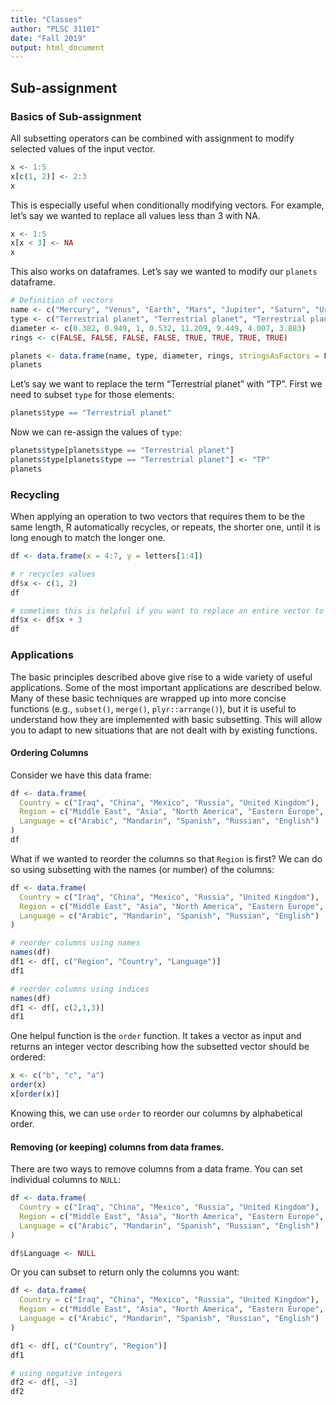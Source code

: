 ```yaml
---
title: "Classes"
author: "PLSC 31101"
date: "Fall 2019"
output: html_document
---
```


## Sub-assignment

### Basics of Sub-assignment

All subsetting operators can be combined with assignment to modify selected values of the input vector.

```r
x <- 1:5
x[c(1, 2)] <- 2:3
x
```

This is especially useful when conditionally modifying vectors. For example, let's say we wanted to replace all values less than 3 with NA.

```r
x <- 1:5
x[x < 3] <- NA
x
```

This also works on dataframes. Let's say we wanted to modify our `planets` dataframe. 

```r
# Definition of vectors
name <- c("Mercury", "Venus", "Earth", "Mars", "Jupiter", "Saturn", "Uranus", "Neptune")
type <- c("Terrestrial planet", "Terrestrial planet", "Terrestrial planet", "Terrestrial planet", "Gas giant", "Gas giant", "Gas giant", "Gas giant")
diameter <- c(0.382, 0.949, 1, 0.532, 11.209, 9.449, 4.007, 3.883)
rings <- c(FALSE, FALSE, FALSE, FALSE, TRUE, TRUE, TRUE, TRUE)

planets <- data.frame(name, type, diameter, rings, stringsAsFactors = F)
planets
```

Let's say we want to replace the term "Terrestrial planet" with "TP". First we need to subset `type` for those elements:

```r
planets$type == "Terrestrial planet"
```

Now we can re-assign the values of `type`:

```r
planets$type[planets$type == "Terrestrial planet"]
planets$type[planets$type == "Terrestrial planet"] <- "TP"
planets
```


### Recycling

When applying an operation to two vectors that requires them to be the same length, R automatically recycles, or repeats, the shorter one, until it is long enough to match the longer one. 

```r
df <- data.frame(x = 4:7, y = letters[1:4])

# r recycles values
df$x <- c(1, 2)
df

# sometimes this is helpful if you want to replace an entire vector to one value.
df$x <- df$x + 3
df
```

### Applications

The basic principles described above give rise to a wide variety of useful applications. Some of the most important applications are described below. Many of these basic techniques are wrapped up into more concise functions (e.g., `subset()`, `merge()`, `plyr::arrange()`), but it is useful to understand how they are implemented with basic subsetting. This will allow you to adapt to new situations that are not dealt with by existing functions.

#### Ordering Columns {-}

Consider we have this data frame:

```r
df <- data.frame(
  Country = c("Iraq", "China", "Mexico", "Russia", "United Kingdom"),
  Region = c("Middle East", "Asia", "North America", "Eastern Europe", "Western Europe"),
  Language = c("Arabic", "Mandarin", "Spanish", "Russian", "English")
)
df
```

What if we wanted to reorder the columns so that `Region` is first? We can do so using subsetting with the names (or number) of the columns:

```r
df <- data.frame(
  Country = c("Iraq", "China", "Mexico", "Russia", "United Kingdom"),
  Region = c("Middle East", "Asia", "North America", "Eastern Europe", "Western Europe"),
  Language = c("Arabic", "Mandarin", "Spanish", "Russian", "English")
)

# reorder columns using names
names(df)
df1 <- df[, c("Region", "Country", "Language")]
df1

# reorder columns using indices
names(df)
df1 <- df[, c(2,1,3)]
df1
```

One helpul function is the `order` function. It takes a vector as input and returns an integer vector describing how the subsetted vector should be ordered:

```r
x <- c("b", "c", "a")
order(x)
x[order(x)]
```

Knowing this, we can use `order` to reorder our columns by alphabetical order.

#### Removing (or keeping) columns from data frames. {-}

There are two ways to remove columns from a data frame. You can set individual columns to `NULL`: 

```r
df <- data.frame(
  Country = c("Iraq", "China", "Mexico", "Russia", "United Kingdom"),
  Region = c("Middle East", "Asia", "North America", "Eastern Europe", "Western Europe"),
  Language = c("Arabic", "Mandarin", "Spanish", "Russian", "English")
)

df$Language <- NULL
```

Or you can subset to return only the columns you want:

```r
df <- data.frame(
  Country = c("Iraq", "China", "Mexico", "Russia", "United Kingdom"),
  Region = c("Middle East", "Asia", "North America", "Eastern Europe", "Western Europe"),
  Language = c("Arabic", "Mandarin", "Spanish", "Russian", "English")
)

df1 <- df[, c("Country", "Region")]
df1

# using negative integers
df2 <- df[, -3]
df2
```

